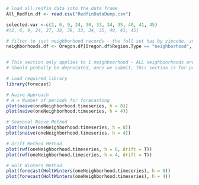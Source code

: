 ```r

# load all redfin data into the data frame
All_Redfin.df <- read.csv("RedfinDataDump.csv")

selected.var <-c(2, 6, 9, 24, 30, 33, 34, 35, 40, 41, 45)
#(2, 6, 9, 24, 27, 30, 39, 33, 34, 35, 40, 41, 45)

# filter to just neighborhood records - the full set has by zipcode, and other breakdowns we don't care about
neighborhoods.df <- Oregon.df[Oregon.df$Region.Type == "neighborhood", selected.var]


# This section only applies to 1 neighboorhood - ALL neighboorhoods are below
# Should probally be deprecated, once we submit, this section is for practice

# Load required library
library(forecast)

# Naive Approach
# H = Number of periods for forecasting
plot(naive(oneNeighborhood.timeseries, h = 8))
plot(naive(oneNeighborhood.timeseries, h = 4))

# Seasonal Naive Method 
plot(snaive(oneNeighborhood.timeseries, h = 8))
plot(snaive(oneNeighborhood.timeseries, h = 4))

# Drift Method Method 
plot(rwf(oneNeighborhood.timeseries, h = 8, drift = T))
plot(rwf(oneNeighborhood.timeseries, h = 4, drift = T))

# Holt Winters Method 
plot(forecast(HoltWinters(oneNeighborhood.timeseries), h = 8))
plot(forecast(HoltWinters(oneNeighborhood.timeseries), h = 4))

```